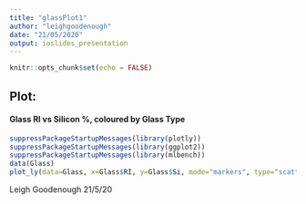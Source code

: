 ---
title: "glassPlot1"
author: "leighgoodenough"
date: "21/05/2020"
output: ioslides_presentation
---

```{r setup, include=FALSE}
knitr::opts_chunk$set(echo = FALSE)
```

## Plot: 
#### Glass RI vs Silicon %, coloured by Glass Type

```{r echo=FALSE}
suppressPackageStartupMessages(library(plotly))
suppressPackageStartupMessages(library(ggplot2))
suppressPackageStartupMessages(library(mlbench))
data(Glass)
plot_ly(data=Glass, x=Glass$RI, y=Glass$Si, mode="markers", type="scatter", color=Glass$Type)
```

Leigh Goodenough 21/5/20